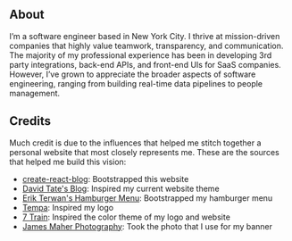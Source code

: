 
<article className={styles.container}>

<div className={styles.Document}>

# About

I’m a software engineer based in New York City. I thrive at mission-driven companies that highly value teamwork, transparency, and communication. The majority of my professional experience has been in developing 3rd party integrations, back-end APIs, and front-end UIs for SaaS companies. However, I’ve grown to appreciate the broader aspects of software engineering, ranging from building real-time data pipelines to people management.


## Credits

Much credit is due to the influences that helped me stitch together a personal website that most closely represents me. These are the sources that helped me build this vision:

- [create-react-blog](https://github.com/jamesknelson/create-react-blog): Bootstrapped this website
- [David Tate's Blog](https://blog.davidtate.org/): Inspired my current website theme
- [Erik Terwan's Hamburger Menu](https://codepen.io/Joanc/pen/XYYZdE): Bootstrapped my hamburger menu
- [Tempa](http://www.tempa.co.uk/): Inspired my logo
- [7 Train](http://web.mta.info/nyct/service/sevenlin.htm): Inspired the color theme of my logo and website
- [James Maher Photography](https://www.jamesmaherphotography.com/subway-system-photography/): Took the photo that I use for my banner

</div>

</article>